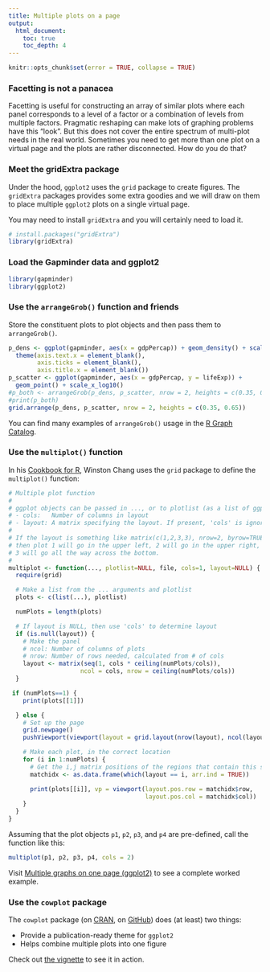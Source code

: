 ```yaml
---
title: Multiple plots on a page
output:
  html_document:
    toc: true
    toc_depth: 4
---
```


```r
knitr::opts_chunk$set(error = TRUE, collapse = TRUE)
```

### Facetting is not a panacea

Facetting is useful for constructing an array of similar plots where each panel corresponds to a level of a factor or a combination of levels from multiple factors. Pragmatic reshaping can make lots of graphing problems have this "look". But this does not cover the entire spectrum of multi-plot needs in the real world. Sometimes you need to get more than one plot on a virtual page and the plots are rather disconnected. How do you do that?

### Meet the gridExtra package

Under the hood, `ggplot2` uses the `grid` package to create figures. The `gridExtra` packages provides some extra goodies and we will draw on them to place multiple `ggplot2` plots on a single virtual page.

You may need to install `gridExtra` and you will certainly need to load it.

```r
# install.packages("gridExtra")
library(gridExtra)
```

### Load the Gapminder data and ggplot2

```r
library(gapminder)
library(ggplot2)
```

### Use the `arrangeGrob()` function and friends

Store the constituent plots to plot objects and then pass them to `arrangeGrob()`.

```r
p_dens <- ggplot(gapminder, aes(x = gdpPercap)) + geom_density() + scale_x_log10() +
  theme(axis.text.x = element_blank(),
        axis.ticks = element_blank(),
        axis.title.x = element_blank())
p_scatter <- ggplot(gapminder, aes(x = gdpPercap, y = lifeExp)) +
  geom_point() + scale_x_log10()
#p_both <- arrangeGrob(p_dens, p_scatter, nrow = 2, heights = c(0.35, 0.65))
#print(p_both)
grid.arrange(p_dens, p_scatter, nrow = 2, heights = c(0.35, 0.65))
```

You can find many examples of `arrangeGrob()` usage in the [R Graph Catalog](http://shinyapps.stat.ubc.ca/r-graph-catalog/).

### Use the `multiplot()` function

In his [Cookbook for R](http://www.cookbook-r.com), Winston Chang uses the `grid` package to define the `multiplot()` function:

```r
# Multiple plot function
#
# ggplot objects can be passed in ..., or to plotlist (as a list of ggplot objects)
# - cols:   Number of columns in layout
# - layout: A matrix specifying the layout. If present, 'cols' is ignored.
#
# If the layout is something like matrix(c(1,2,3,3), nrow=2, byrow=TRUE),
# then plot 1 will go in the upper left, 2 will go in the upper right, and
# 3 will go all the way across the bottom.
#
multiplot <- function(..., plotlist=NULL, file, cols=1, layout=NULL) {
  require(grid)

  # Make a list from the ... arguments and plotlist
  plots <- c(list(...), plotlist)

  numPlots = length(plots)

  # If layout is NULL, then use 'cols' to determine layout
  if (is.null(layout)) {
    # Make the panel
    # ncol: Number of columns of plots
    # nrow: Number of rows needed, calculated from # of cols
    layout <- matrix(seq(1, cols * ceiling(numPlots/cols)),
                    ncol = cols, nrow = ceiling(numPlots/cols))
  }

 if (numPlots==1) {
    print(plots[[1]])

  } else {
    # Set up the page
    grid.newpage()
    pushViewport(viewport(layout = grid.layout(nrow(layout), ncol(layout))))

    # Make each plot, in the correct location
    for (i in 1:numPlots) {
      # Get the i,j matrix positions of the regions that contain this subplot
      matchidx <- as.data.frame(which(layout == i, arr.ind = TRUE))

      print(plots[[i]], vp = viewport(layout.pos.row = matchidx$row,
                                      layout.pos.col = matchidx$col))
    }
  }
}
```

Assuming that the plot objects `p1`, `p2`, `p3`, and `p4` are pre-defined, call the function like this:

```r
multiplot(p1, p2, p3, p4, cols = 2)
```

Visit [Multiple graphs on one page (ggplot2)](http://www.cookbook-r.com/Graphs/Multiple_graphs_on_one_page_(ggplot2)/) to see a complete worked example.

### Use the `cowplot` package

The `cowplot` package (on [CRAN](https://cran.r-project.org/web/packages/cowplot/index.html), on [GitHub](https://github.com/wilkelab/cowplot)) does (at least) two things:

  * Provide a publication-ready theme for `ggplot2`
  * Helps combine multiple plots into one figure

Check out [the vignette](https://cran.r-project.org/web/packages/cowplot/vignettes/introduction.html) to see it in action.
